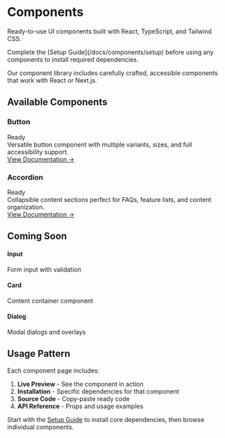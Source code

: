 
# Components

Ready-to-use UI components built with React, TypeScript, and Tailwind CSS.

<Alert title="First Time Setup">
  Complete the [Setup Guide](/docs/components/setup) before using any components to install required dependencies.
</Alert>

Our component library includes carefully crafted, accessible components that work with React or Next.js.

## Available Components

<div className="grid gap-4 md:grid-cols-2 mb-8">
  <div className="border rounded-lg p-6 hover:bg-accent/50 transition-colors">
    <div className="flex items-center justify-between mb-3">
      <h3 className="text-lg font-semibold">Button</h3>
      <Badge variant="success">Ready</Badge>
    </div>
    <div className="text-sm text-muted-foreground mb-4">
      Versatile button component with multiple variants, sizes, and full accessibility support.
    </div>
    <a href="/docs/components/button" className="text-primary text-sm font-medium hover:underline">
      View Documentation →
    </a>
  </div>

  <div className="border rounded-lg p-6 hover:bg-accent/50 transition-colors">
    <div className="flex items-center justify-between mb-3">
      <h3 className="text-lg font-semibold">Accordion</h3>
      <Badge variant="success">Ready</Badge>
    </div>
    <div className="text-sm text-muted-foreground mb-4">
      Collapsible content sections perfect for FAQs, feature lists, and content organization.
    </div>
    <a href="/docs/components/accordion" className="text-primary text-sm font-medium hover:underline">
      View Documentation →
    </a>
  </div>
</div>

## Coming Soon

<div className="grid gap-4 md:grid-cols-3 mb-8">
  <div className="border rounded-lg p-4 bg-muted/20">
    <h4 className="font-medium mb-2">Input</h4>
    <div className="text-xs text-muted-foreground">Form input with validation</div>
  </div>
  <div className="border rounded-lg p-4 bg-muted/20">
    <h4 className="font-medium mb-2">Card</h4>
    <div className="text-xs text-muted-foreground">Content container component</div>
  </div>
  <div className="border rounded-lg p-4 bg-muted/20">
    <h4 className="font-medium mb-2">Dialog</h4>
    <div className="text-xs text-muted-foreground">Modal dialogs and overlays</div>
  </div>
</div>

## Usage Pattern

Each component page includes:

1. **Live Preview** - See the component in action
2. **Installation** - Specific dependencies for that component  
3. **Source Code** - Copy-paste ready code
4. **API Reference** - Props and usage examples

Start with the [Setup Guide](/docs/components/setup) to install core dependencies, then browse individual components.
